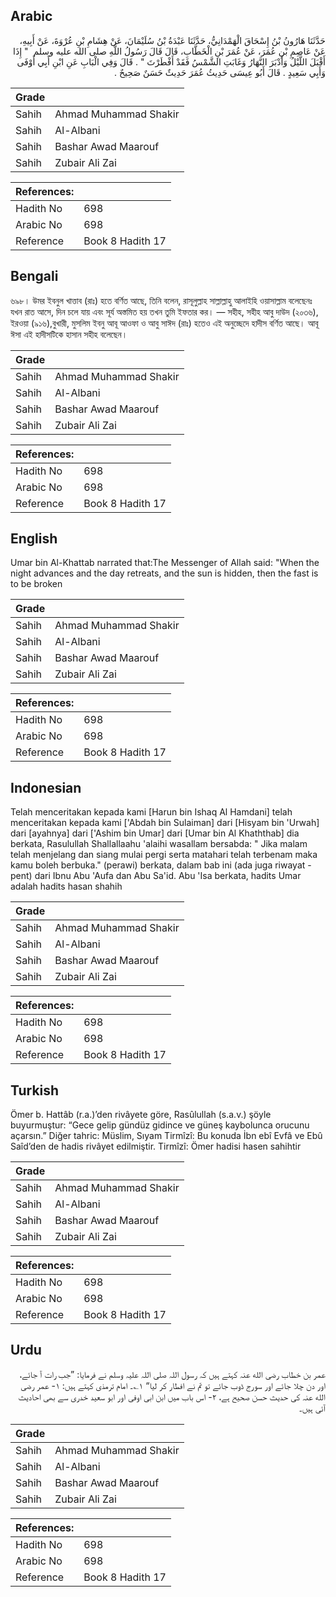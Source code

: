 ## Arabic


<div dir="rtl" lang="ar" style={{fontSize:'larger',backgroundColor:'#f8f9fa',padding:20}}>
حَدَّثَنَا هَارُونُ بْنُ إِسْحَاقَ الْهَمْدَانِيُّ، حَدَّثَنَا عَبْدَةُ بْنُ سُلَيْمَانَ، عَنْ هِشَامِ بْنِ عُرْوَةَ، عَنْ أَبِيهِ، عَنْ عَاصِمِ بْنِ عُمَرَ، عَنْ عُمَرَ بْنِ الْخَطَّابِ، قَالَ قَالَ رَسُولُ اللَّهِ صلى الله عليه وسلم ‏ "‏ إِذَا أَقْبَلَ اللَّيْلُ وَأَدْبَرَ النَّهَارُ وَغَابَتِ الشَّمْسُ فَقَدْ أَفْطَرْتَ ‏"‏ ‏.‏ قَالَ وَفِي الْبَابِ عَنِ ابْنِ أَبِي أَوْفَى وَأَبِي سَعِيدٍ ‏.‏ قَالَ أَبُو عِيسَى حَدِيثُ عُمَرَ حَدِيثٌ حَسَنٌ صَحِيحٌ ‏.‏
</div>
<div style={{backgroundColor:'#f8f9fa',padding:20, marginBottom: 10}}><table> <thead> <tr> <th>Grade</th> <th></th> </tr> </thead> <tbody> <tr><td>Sahih</td><td>Ahmad Muhammad Shakir</td></tr><tr><td>Sahih</td><td>Al-Albani</td></tr><tr><td>Sahih</td><td>Bashar Awad Maarouf</td></tr><tr><td>Sahih</td><td>Zubair Ali Zai</td></tr></tbody></table><table> <thead> <tr> <th>References:</th> <th></th> </tr> </thead> <tbody><tr><td>Hadith No</td><td>698</td></tr><tr><td>Arabic No</td><td>698</td></tr><tr><td>Reference</td><td>Book 8 Hadith 17</td></tr></tbody></table></div>

## Bengali


<div dir="ltr" lang="bn" style={{fontSize:'larger',backgroundColor:'#f8f9fa',padding:20}}>
৬৯৮। উমর ইবনুল খাত্তাব (রাঃ) হতে বর্ণিত আছে, তিনি বলেন, রাসূলুল্লাহ সাল্লাল্লাহু আলাইহি ওয়াসাল্লাম বলেছেনঃ যখন রাত আসে, দিন চলে যায় এবং সূর্য অস্তমিত হয় তখন তুমি ইফতার কর। — সহীহ, সহীহ আবু দাউদ (২০৩৬), ইরওয়া (৯১৬),বুখারী, মুসলিম ইবনু আবূ আওফা ও আবু সাঈদ (রাঃ) হতেও এই অনুচ্ছেদে হাদীস বর্ণিত আছে। আবূ ঈসা এই হাদীসটিকে হাসান সহীহ বলেছেন।
</div>
<div style={{backgroundColor:'#f8f9fa',padding:20, marginBottom: 10}}><table> <thead> <tr> <th>Grade</th> <th></th> </tr> </thead> <tbody> <tr><td>Sahih</td><td>Ahmad Muhammad Shakir</td></tr><tr><td>Sahih</td><td>Al-Albani</td></tr><tr><td>Sahih</td><td>Bashar Awad Maarouf</td></tr><tr><td>Sahih</td><td>Zubair Ali Zai</td></tr></tbody></table><table> <thead> <tr> <th>References:</th> <th></th> </tr> </thead> <tbody><tr><td>Hadith No</td><td>698</td></tr><tr><td>Arabic No</td><td>698</td></tr><tr><td>Reference</td><td>Book 8 Hadith 17</td></tr></tbody></table></div>

## English


<div dir="ltr" lang="en" style={{fontSize:'larger',backgroundColor:'#f8f9fa',padding:20}}>
Umar bin Al-Khattab narrated that:The Messenger of Allah said: "When the night advances and the day retreats, and the sun is hidden, then the fast is to be broken
</div>
<div style={{backgroundColor:'#f8f9fa',padding:20, marginBottom: 10}}><table> <thead> <tr> <th>Grade</th> <th></th> </tr> </thead> <tbody> <tr><td>Sahih</td><td>Ahmad Muhammad Shakir</td></tr><tr><td>Sahih</td><td>Al-Albani</td></tr><tr><td>Sahih</td><td>Bashar Awad Maarouf</td></tr><tr><td>Sahih</td><td>Zubair Ali Zai</td></tr></tbody></table><table> <thead> <tr> <th>References:</th> <th></th> </tr> </thead> <tbody><tr><td>Hadith No</td><td>698</td></tr><tr><td>Arabic No</td><td>698</td></tr><tr><td>Reference</td><td>Book 8 Hadith 17</td></tr></tbody></table></div>

## Indonesian


<div dir="ltr" lang="id" style={{fontSize:'larger',backgroundColor:'#f8f9fa',padding:20}}>
Telah menceritakan kepada kami [Harun bin Ishaq Al Hamdani] telah menceritakan kepada kami ['Abdah bin Sulaiman] dari [Hisyam bin 'Urwah] dari [ayahnya] dari ['Ashim bin Umar] dari [Umar bin Al Khaththab] dia berkata, Rasulullah Shallallaahu 'alaihi wasallam bersabda: " Jika malam telah menjelang dan siang mulai pergi serta matahari telah terbenam maka kamu boleh berbuka." (perawi) berkata, dalam bab ini (ada juga riwayat -pent) dari Ibnu Abu 'Aufa dan Abu Sa'id. Abu 'Isa berkata, hadits Umar adalah hadits hasan shahih
</div>
<div style={{backgroundColor:'#f8f9fa',padding:20, marginBottom: 10}}><table> <thead> <tr> <th>Grade</th> <th></th> </tr> </thead> <tbody> <tr><td>Sahih</td><td>Ahmad Muhammad Shakir</td></tr><tr><td>Sahih</td><td>Al-Albani</td></tr><tr><td>Sahih</td><td>Bashar Awad Maarouf</td></tr><tr><td>Sahih</td><td>Zubair Ali Zai</td></tr></tbody></table><table> <thead> <tr> <th>References:</th> <th></th> </tr> </thead> <tbody><tr><td>Hadith No</td><td>698</td></tr><tr><td>Arabic No</td><td>698</td></tr><tr><td>Reference</td><td>Book 8 Hadith 17</td></tr></tbody></table></div>

## Turkish


<div dir="ltr" lang="tr" style={{fontSize:'larger',backgroundColor:'#f8f9fa',padding:20}}>
Ömer b. Hattâb (r.a.)’den rivâyete göre, Rasûlullah (s.a.v.) şöyle buyurmuştur: “Gece gelip gündüz gidince ve güneş kaybolunca orucunu açarsın.” Diğer tahric: Müslim, Sıyam Tirmîzî: Bu konuda İbn ebî Evfâ ve Ebû Saîd’den de hadis rivâyet edilmiştir. Tirmîzî: Ömer hadisi hasen sahihtir
</div>
<div style={{backgroundColor:'#f8f9fa',padding:20, marginBottom: 10}}><table> <thead> <tr> <th>Grade</th> <th></th> </tr> </thead> <tbody> <tr><td>Sahih</td><td>Ahmad Muhammad Shakir</td></tr><tr><td>Sahih</td><td>Al-Albani</td></tr><tr><td>Sahih</td><td>Bashar Awad Maarouf</td></tr><tr><td>Sahih</td><td>Zubair Ali Zai</td></tr></tbody></table><table> <thead> <tr> <th>References:</th> <th></th> </tr> </thead> <tbody><tr><td>Hadith No</td><td>698</td></tr><tr><td>Arabic No</td><td>698</td></tr><tr><td>Reference</td><td>Book 8 Hadith 17</td></tr></tbody></table></div>

## Urdu


<div dir="rtl" lang="ur" style={{fontSize:'larger',backgroundColor:'#f8f9fa',padding:20}}>
عمر بن خطاب رضی الله عنہ کہتے ہیں کہ رسول اللہ صلی اللہ علیہ وسلم نے فرمایا: ”جب رات آ جائے، اور دن چلا جائے اور سورج ڈوب جائے تو تم نے افطار کر لیا“ ۱؎۔ امام ترمذی کہتے ہیں: ۱- عمر رضی الله عنہ کی حدیث حسن صحیح ہے، ۲- اس باب میں ابن ابی اوفی اور ابو سعید خدری سے بھی احادیث آئی ہیں۔
</div>
<div style={{backgroundColor:'#f8f9fa',padding:20, marginBottom: 10}}><table> <thead> <tr> <th>Grade</th> <th></th> </tr> </thead> <tbody> <tr><td>Sahih</td><td>Ahmad Muhammad Shakir</td></tr><tr><td>Sahih</td><td>Al-Albani</td></tr><tr><td>Sahih</td><td>Bashar Awad Maarouf</td></tr><tr><td>Sahih</td><td>Zubair Ali Zai</td></tr></tbody></table><table> <thead> <tr> <th>References:</th> <th></th> </tr> </thead> <tbody><tr><td>Hadith No</td><td>698</td></tr><tr><td>Arabic No</td><td>698</td></tr><tr><td>Reference</td><td>Book 8 Hadith 17</td></tr></tbody></table></div>